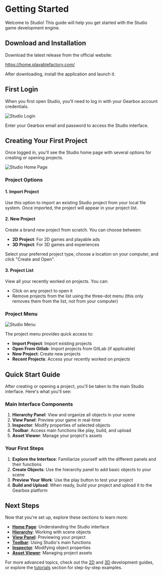
# Getting Started

Welcome to Studio! This guide will help you get started with the Studio game development engine.

## Download and Installation

Download the latest release from the official website:

https://home.playablefactory.com/

After downloading, install the application and launch it.

## First Login

When you first open Studio, you'll need to log in with your Gearbox account credentials.

<Image src="/studio-docs/studio_login.png" alt="Studio Login" width={400} height={300} className="mt-6 rounded-xl overflow-hidden" />

Enter your Gearbox email and password to access the Studio interface.

## Creating Your First Project

Once logged in, you'll see the Studio home page with several options for creating or opening projects.

<Image src="/studio-docs/basics/home-page/homepage.png" alt="Studio Home Page" width={700} height={300} className="mt-6 rounded-xl overflow-hidden" />

### Project Options

#### 1. Import Project
Use this option to import an existing Studio project from your local file system. Once imported, the project will appear in your project list.

#### 2. New Project
Create a brand new project from scratch. You can choose between:
- **2D Project**: For 2D games and playable ads
- **3D Project**: For 3D games and experiences

Select your preferred project type, choose a location on your computer, and click "Create and Open".

#### 3. Project List
View all your recently worked on projects. You can:
- Click on any project to open it
- Remove projects from the list using the three-dot menu (this only removes them from the list, not from your computer)

### Project Menu

<Image src="/studio-docs/menu.png" alt="Studio Menu" width={500} height={400} className="mt-6 rounded-xl overflow-hidden" />

The project menu provides quick access to:
- **Import Project**: Import existing projects
- **Open From Gitlab**: Import projects from GitLab (if applicable)
- **New Project**: Create new projects
- **Recent Projects**: Access your recently worked on projects

## Quick Start Guide

After creating or opening a project, you'll be taken to the main Studio interface. Here's what you'll see:

### Main Interface Components

1. **Hierarchy Panel**: View and organize all objects in your scene
2. **View Panel**: Preview your game in real-time
3. **Inspector**: Modify properties of selected objects
4. **Toolbar**: Access main functions like play, build, and upload
5. **Asset Viewer**: Manage your project's assets

### Your First Steps

1. **Explore the Interface**: Familiarize yourself with the different panels and their functions
2. **Create Objects**: Use the hierarchy panel to add basic objects to your scene
3. **Preview Your Work**: Use the play button to test your project
4. **Build and Upload**: When ready, build your project and upload it to the Gearbox platform

## Next Steps

Now that you're set up, explore these sections to learn more:

- **[Home Page](home.mdx)**: Understanding the Studio interface
- **[Hierarchy](hierarchy.mdx)**: Working with scene objects
- **[View Panel](view-panel.mdx)**: Previewing your project
- **[Toolbar](toolbar.mdx)**: Using Studio's main functions
- **[Inspector](inspector.mdx)**: Modifying object properties
- **[Asset Viewer](asset-viewer/index.mdx)**: Managing project assets

For more advanced topics, check out the [2D](../2d/) and [3D](../3d/) development guides, or explore the [tutorials](../tutorials/) section for step-by-step examples. 